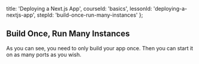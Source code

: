 
  title: 'Deploying a Next.js App',
  courseId: 'basics',
  lessonId: 'deploying-a-nextjs-app',
  stepId: 'build-once-run-many-instances'
};

## Build Once, Run Many Instances

As you can see, you need to only build your app once. Then you can start it on as many ports as you wish.

